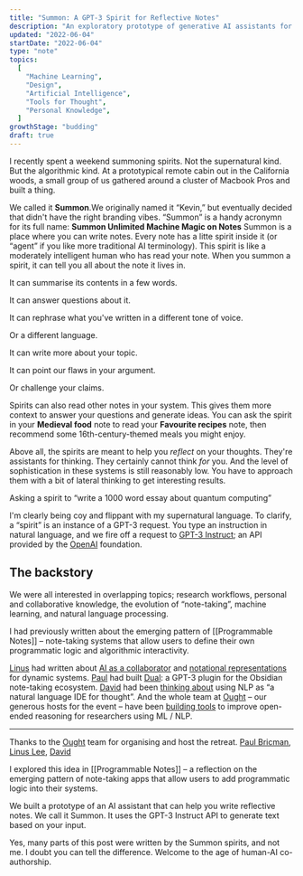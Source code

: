 ```yaml
---
title: "Summon: A GPT-3 Spirit for Reflective Notes"
description: "An exploratory prototype of generative AI assistants for personal notes"
updated: "2022-06-04"
startDate: "2022-06-04"
type: "note"
topics:
  [
    "Machine Learning",
    "Design",
    "Artificial Intelligence",
    "Tools for Thought",
    "Personal Knowledge",
  ]
growthStage: "budding"
draft: true
---
```


<IntroParagraph>

I recently spent a weekend summoning spirits. Not the supernatural kind. But the algorithmic kind. At a prototypical remote cabin out in the California woods, a small group of us gathered around a cluster of Macbook Pros and built a thing.

</IntroParagraph>

We called it **Summon**.<Footnote idName={1}>We originally named it “Kevin,” but eventually decided that didn't have the right branding vibes. “Summon” is a handy acronymn for its full name: <b>Summon Unlimited Machine Magic on Notes</b></Footnote> Summon is a place where you can write notes. Every note has a litte spirit inside it (or “agent” if you like more traditional AI terminology). This spirit is like a moderately intelligent human who has read your note. When you summon a spirit, it can tell you all about the note it lives in.

It can summarise its contents in a few words.

It can answer questions about it.

It can rephrase what you've written in a different tone of voice.

Or a different language.

It can write more about your topic.

It can point our flaws in your argument.

Or challenge your claims.

Spirits can also read other notes in your system. This gives them more context to answer your questions and generate ideas. You can ask the spirit in your **Medieval food** note to read your **Favourite recipes** note, then recommend some 16th-century-themed meals you might enjoy.

Above all, the spirits are meant to help you _reflect_ on your thoughts. They're assistants for thinking. They certainly cannot think _for_ you. And the level of sophistication in these systems is still reasonably low. You have to approach them with a bit of lateral thinking to get interesting results.

Asking a spirit to “write a 1000 word essay about quantum computing”

I'm clearly being coy and flippant with my supernatural language. To clarify, a “spirit” is an instance of a GPT-3 request. You type an instruction in natural language, and we fire off a request to [GPT-3 Instruct](); an API provided by the [OpenAI]() foundation.

## The backstory

We were all interested in overlapping topics; research workflows, personal and collaborative knowledge, the evolution of “note-taking”, machine learning, and natural language processing.

I had previously written about the emerging pattern of [[Programmable Notes]] – note-taking systems that allow users to define their own programmatic logic and algorithmic interactivity.

[Linus](https://thesephist.com/) had written about [AI as a collaborator](https://thesephist.com/posts/ai-collaborator/) and [notational representations](https://thesephist.com/posts/notation/) for dynamic systems. [Paul](https://paulbricman.com/) had built [Dual](https://paulbricman.com/thoughtware/dual): a GPT-3 plugin for the Obsidian note-taking ecosystem. [David](https://twitter.com/dmdohan) had been [thinking about](https://youtu.be/Oxbv9EnhSuk?t=202) using NLP as “a natural language IDE for thought”. And the whole team at [Ought](https://ought.org) – our generous hosts for the event – have been [building tools](https://elicit.org/search) to improve open-ended reasoning for researchers using ML / NLP.

---

Thanks to the [Ought](https://ought.org) team for organising and host the retreat. [Paul Bricman](), [Linus Lee](), [David]()

I explored this idea in [[Programmable Notes]] – a reflection on the emerging pattern of note-taking apps that allow users to add programmatic logic into their systems.

We built a prototype of an AI assistant that can help you write reflective notes. We call it Summon. It uses the GPT-3 Instruct API to generate text based on your input.

Yes, many parts of this post were written by the Summon spirits, and not me. I doubt you can tell the difference. Welcome to the age of human-AI co-authorship.

